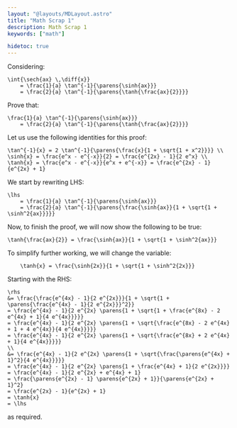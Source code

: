 ```yaml
---
layout: "@layouts/MDLayout.astro"
title: "Math Scrap 1"
description: Math Scrap 1
keywords: ["math"]

hidetoc: true
---
```



<QuestionFrame>
Considering:

```latex-eq
\int{\sech{ax} \,\diff{x}}
    = \frac{1}{a} \tan^{-1}{\parens{\sinh{ax}}}
    = \frac{2}{a} \tan^{-1}{\parens{\tanh{\frac{ax}{2}}}}
```

Prove that:

```latex-eq
\frac{1}{a} \tan^{-1}{\parens{\sinh{ax}}}
    = \frac{2}{a} \tan^{-1}{\parens{\tanh{\frac{ax}{2}}}}
```
</QuestionFrame>

Let us use the following identities for this proof:

```latex-gather
\tan^{-1}{x} = 2 \tan^{-1}{\parens{\frac{x}{1 + \sqrt{1 + x^2}}}} \\
\sinh{x} = \frac{e^x - e^{-x}}{2} = \frac{e^{2x} - 1}{2 e^x} \\
\tanh{x} = \frac{e^x - e^{-x}}{e^x + e^{-x}} = \frac{e^{2x} - 1}{e^{2x} + 1}
```

We start by rewriting LHS:

```latex-eq
\lhs
    = \frac{1}{a} \tan^{-1}{\parens{\sinh{ax}}}
    = \frac{2}{a} \tan^{-1}{\parens{\frac{\sinh{ax}}{1 + \sqrt{1 + \sinh^2{ax}}}}} 
```

Now, to finish the proof, we will now show the following to be true:

```latex-eq
\tanh{\frac{ax}{2}} = \frac{\sinh{ax}}{1 + \sqrt{1 + \sinh^2{ax}}}
```

To simplify further working, we will change the variable:

```latex-eq
    \tanh{x} = \frac{\sinh{2x}}{1 + \sqrt{1 + \sinh^2{2x}}}
```

Starting with the RHS:

```latex-align
\rhs
&= \frac{\frac{e^{4x} - 1}{2 e^{2x}}}{1 + \sqrt{1 + \parens{\frac{e^{4x} - 1}{2 e^{2x}}}^2}}
= \frac{e^{4x} - 1}{2 e^{2x} \parens{1 + \sqrt{1 + \frac{e^{8x} - 2 e^{4x} + 1}{4 e^{4x}}}}}
= \frac{e^{4x} - 1}{2 e^{2x} \parens{1 + \sqrt{\frac{e^{8x} - 2 e^{4x} + 1 + 4 e^{4x}}{4 e^{4x}}}}}
= \frac{e^{4x} - 1}{2 e^{2x} \parens{1 + \sqrt{\frac{e^{8x} + 2 e^{4x} + 1}{4 e^{4x}}}}}
\\
&= \frac{e^{4x} - 1}{2 e^{2x} \parens{1 + \sqrt{\frac{\parens{e^{4x} + 1}^2}{4 e^{4x}}}}}
= \frac{e^{4x} - 1}{2 e^{2x} \parens{1 + \frac{e^{4x} + 1}{2 e^{2x}}}}
= \frac{e^{4x} - 1}{2 e^{2x} + e^{4x} + 1}
= \frac{\parens{e^{2x} - 1} \parens{e^{2x} + 1}}{\parens{e^{2x} + 1}^2}
= \frac{e^{2x} - 1}{e^{2x} + 1}
= \tanh{x}
= \lhs
```

as required.

